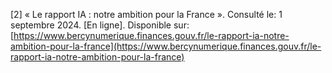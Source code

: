 \[2\]		« Le rapport IA : notre ambition pour la France ». Consulté le: 1 septembre 2024\. \[En ligne\]. Disponible sur: [https://www.bercynumerique.finances.gouv.fr/le-rapport-ia-notre-ambition-pour-la-france](https://www.bercynumerique.finances.gouv.fr/le-rapport-ia-notre-ambition-pour-la-france)